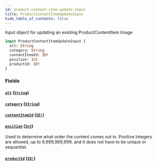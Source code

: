 ```yaml
---
id: product-content-item-update-input
title: ProductContentItemUpdateInput
hide_table_of_contents: false
---
```



Input object for updating an existing ProductContentItem Image

```graphql
input ProductContentItemUpdateInput {
  alt: String
  category: String
  contentItemId: ID!
  position: Int
  productId: ID!
}
```


### Fields

#### [`alt`](#) ([`String`](/demand/api/graphql-admin/reference/scalars/string))




#### [`category`](#) ([`String`](/demand/api/graphql-admin/reference/scalars/string))




#### [`contentItemId`](#) ([`ID!`](/demand/api/graphql-admin/reference/scalars/id))




#### [`position`](#) ([`Int`](/demand/api/graphql-admin/reference/scalars/int))

Used to determine what order the content comes out in.
Positive Integers are allowed, up to 9,999,999,999, and it does not have to be unique or sequential.


#### [`productId`](#) ([`ID!`](/demand/api/graphql-admin/reference/scalars/id))






